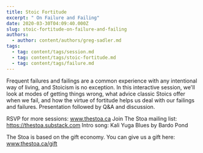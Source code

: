 ```yaml
---
title: Stoic Fortitude
excerpt: " On Failure and Failing"
date: 2020-03-30T04:09:40.000Z
slug: stoic-fortitude-on-failure-and-failing
authors:
  - author: content/authors/greg-sadler.md
tags:
  - tag: content/tags/session.md
  - tag: content/tags/stoic-fortitude.md
  - tag: content/tags/failure.md
---
```


Frequent failures and failings are a common experience with any intentional way of living, and Stoicism is no exception.  In this interactive session, we'll look at modes of getting things wrong, what advice classic Stoics offer when we fail, and how the virtue of fortitude helps us deal with our failings and failures. Presentation followed by Q&A and discussion. 

RSVP for more sessions: www.thestoa.ca
Join The Stoa mailing list: https://thestoa.substack.com
Intro song: Kali Yuga Blues by Bardo Pond

The Stoa is based on the gift economy. You can give us a gift here: www.thestoa.ca/gift
